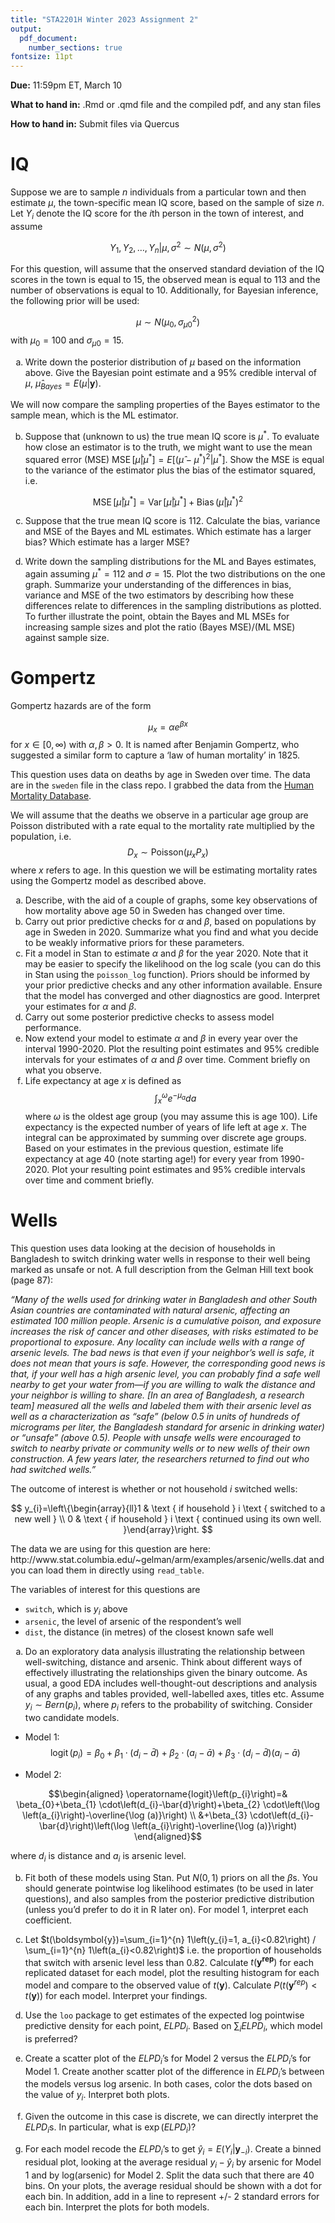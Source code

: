 ```yaml
---
title: "STA2201H Winter 2023 Assignment 2"
output: 
  pdf_document:
    number_sections: true
fontsize: 11pt
---
```


**Due:** 11:59pm ET, March 10 

**What to hand in:** .Rmd or .qmd file and the compiled pdf, and any stan files

**How to hand in:** Submit files via Quercus


\newpage
# IQ 

Suppose we are to sample $n$ individuals from a particular town and then estimate $\mu$, the town-specific mean IQ score, based on the sample of size $n$.
Let $Y_i$ denote the IQ score for the $i$th person in the town of interest, and assume 

$$
Y_{1}, Y_{2}, \ldots, Y_{n} | \mu, \sigma^{2} \sim N\left(\mu, \sigma^{2}\right)
$$


For this question, will assume that the onserved standard deviation of the IQ scores in the town is equal to 15, the observed mean is equal to 113 and the number of observations is equal to 10. Additionally, for Bayesian inference, the following prior will be used:

$$
\mu \sim N\left(\mu_{0}, \sigma_{\mu 0}^{2}\right)
$$
with $\mu_{0} = 100$ and $\sigma_{\mu 0} = 15$. 


a) Write down the posterior distribution of $\mu$ based on the information above. Give the Bayesian point estimate and a 95% credible interval of $\mu$, $\hat{\mu}_{Bayes} = E(\mu|\boldsymbol{y})$. 

We will now compare the sampling properties of the Bayes estimator to the sample mean, which is the ML estimator.  

b) Suppose that (unknown to us) the true mean IQ score is $\mu^*$. To evaluate how close an estimator is to the truth, we might want to use the mean squared error (MSE) $\operatorname{MSE}\left[\hat{\mu} | \mu^{*}\right]=E\left[\left(\hat{\mu}-\mu^{*}\right)^{2} | \mu^{*}\right]$. Show the MSE is equal to the variance of the estimator plus the bias of the estimator squared, i.e.

$$
\operatorname{MSE}\left[\hat{\mu} | \mu^{*}\right]= \operatorname{Var}\left[\hat{\mu} | \mu^{*}\right]+\operatorname{Bias}\left(\hat{\mu} | \mu^{*}\right)^{2}
$$

c) Suppose that the true mean IQ score is 112. Calculate the bias, variance and MSE of the Bayes and ML estimates. Which estimate has a larger bias? Which estimate has a larger MSE? 

d) Write down the sampling distributions for the ML and Bayes estimates, again assuming $\mu^* = 112$ and $\sigma = 15$. Plot the two distributions on the one graph. Summarize your understanding of the differences in bias, variance and MSE of the two estimators by describing how these differences relate to differences in the sampling distributions as plotted. To further illustrate the point, obtain the Bayes and ML MSEs for increasing sample sizes and plot the ratio (Bayes MSE)/(ML MSE) against sample size.  

\newpage

# Gompertz

Gompertz hazards are of the form

$$
\mu_x = \alpha e^{\beta x}
$$
for $x \in [0, \infty)$ with $\alpha, \beta>0$. It is named after Benjamin Gompertz, who suggested a similar form to capture a 'law of human mortality' in 1825. 

This question uses data on deaths by age in Sweden over time. The data are in the `sweden` file in the class repo. I grabbed the data from the [Human Mortality Database](https://mortality.org/). 

We will assume that the deaths we observe in a particular age group are Poisson distributed with a rate equal to the mortality rate multiplied by the population, i.e.
$$
D_x \sim \text{Poisson}(\mu_xP_x)
$$
where $x$ refers to age. In this question we will be estimating mortality rates using the Gompertz model as described above. 


a) Describe, with the aid of a couple of graphs, some key observations of how mortality above age 50 in Sweden has changed over time. 
b) Carry out prior predictive checks for $\alpha$ and $\beta$, based on populations by age in Sweden in 2020. Summarize what you find and what you decide to be weakly informative priors for these parameters.
c) Fit a model in Stan to estimate $\alpha$ and $\beta$ for the year 2020. Note that it may be easier to specify the likelihood on the log scale (you can do this in Stan using the `poisson_log` function). Priors should be informed by your prior predictive checks and any other information available. Ensure that the model has converged and other diagnostics are good. Interpret your estimates for $\alpha$ and $\beta$.
d) Carry out some posterior predictive checks to assess model performance.  
e) Now extend your model to estimate $\alpha$ and $\beta$ in every year over the interval 1990-2020. Plot the resulting point estimates and 95% credible intervals for your estimates of $\alpha$ and $\beta$ over time. Comment briefly on what you observe. 
f) Life expectancy at age $x$ is defined as 
$$
\int_x^{\omega} e^{-\mu_a}da
$$
where $\omega$ is the oldest age group (you may assume this is age 100). Life expectancy is the expected number of years of life left at age $x$. The integral can be approximated by summing over discrete age groups. Based on your estimates in the previous question, estimate life expectancy at age 40 (note starting age!) for every year from 1990-2020. Plot your resulting point estimates and 95% credible intervals over time and comment briefly. 

\newpage

# Wells

This question uses data looking at the decision of households in Bangladesh to switch drinking water wells in response to their well being marked as unsafe or not. A full description from the Gelman Hill text book (page 87): 

*"Many of the wells used for drinking water in Bangladesh and other South Asian
countries are contaminated with natural arsenic, affecting an estimated 100 million
people. Arsenic is a cumulative poison, and exposure increases the risk of cancer
and other diseases, with risks estimated to be proportional to exposure.
Any locality can include wells with a range of arsenic levels. The bad news is that even if your neighbor’s well is safe, it does not
mean that yours is safe. However, the corresponding good news is that, if your well
has a high arsenic level, you can probably find a safe well nearby to get your water
from—if you are willing to walk the distance and your neighbor is willing to share. [In an area of Bangladesh, a research team] measured all the wells and labeled them with their arsenic level as well
as a characterization as “safe” (below 0.5 in units of hundreds of micrograms per
liter, the Bangladesh standard for arsenic in drinking water) or “unsafe” (above 0.5).
People with unsafe wells were encouraged to switch to nearby private or community
wells or to new wells of their own construction.
A few years later, the researchers returned to find out who had switched wells."*

The outcome of interest is whether or not household $i$ switched wells:

$$
y_{i}=\left\{\begin{array}{ll}1 & \text { if household } i \text { switched to a new well } \\ 0 & \text { if household } i \text { continued using its own well. }\end{array}\right.
$$

The data we are using for this question are here: http://www.stat.columbia.edu/~gelman/arm/examples/arsenic/wells.dat and you can load them in directly using `read_table`.

The variables of interest for this questions are 

- `switch`, which is $y_i$ above
- `arsenic`, the level of arsenic of the respondent's well
- `dist`, the distance (in metres) of the closest known safe well

a) Do an exploratory data analysis illustrating the relationship between well-switching, distance and arsenic. Think about different ways of effectively illustrating the relationships given the binary outcome. As usual, a good EDA includes well-thought-out descriptions and analysis of any graphs and tables provided, well-labelled axes, titles etc. 
\newpage
Assume $y_i \sim Bern(p_i)$, where $p_i$ refers to the probability of switching. Consider two candidate models.

- Model 1: $$\operatorname{logit}\left(p_{i}\right)=\beta_{0}+\beta_{1} \cdot\left(d_{i}-\bar{d}\right)+\beta_{2} \cdot\left(a_{i}-\bar{a}\right)+\beta_{3} \cdot\left(d_{i}-\bar{d}\right)\left(a_{i}-\bar{a}\right)$$

- Model 2: 

$$\begin{aligned} \operatorname{logit}\left(p_{i}\right)=& \beta_{0}+\beta_{1} \cdot\left(d_{i}-\bar{d}\right)+\beta_{2} \cdot\left(\log \left(a_{i}\right)-\overline{\log (a)}\right) \\ 
&+\beta_{3} \cdot\left(d_{i}-\bar{d}\right)\left(\log \left(a_{i}\right)-\overline{\log (a)}\right)
\end{aligned}$$

where $d_i$ is distance and $a_i$ is arsenic level. 



b) Fit both of these models using Stan. Put $N(0,1)$ priors on all the $\beta$s. You should generate pointwise log likelihood estimates (to be used in later questions), and also samples from the posterior predictive distribution (unless you'd prefer to do it in R later on). For model 1, interpret each coefficient. 

c) Let $t(\boldsymbol{y})=\sum_{i=1}^{n} 1\left(y_{i}=1, a_{i}<0.82\right) / \sum_{i=1}^{n} 1\left(a_{i}<0.82\right)$ i.e. the proportion of households that switch with arsenic level less than 0.82. Calculate $t(\boldsymbol{y^{rep}})$ for each replicated dataset for each model, plot the resulting histogram for each model and compare to the observed value of $t(\boldsymbol{y})$. Calculate $P\left(t\left(\boldsymbol{y}^{r e p}\right)<t(\boldsymbol{y})\right)$ for each model. Interpret your findings. 

d) Use the `loo` package to get estimates of the expected log pointwise predictive density for each point, $ELPD_i$. Based on $\sum_i ELPD_i$, which model is preferred?

e) Create a scatter plot of the $ELPD_i$'s for Model 2 versus the $ELPD_i$'s for Model 1. Create another scatter plot of the difference in $ELPD_i$'s between the models versus log arsenic. In both cases, color the dots based on the value of $y_i$. Interpret both plots. 

f) Given the outcome in this case is discrete, we can directly interpret the $ELPD_i$s. In particular, what is $\exp(ELPD_i)$? 

g) For each model recode the $ELPD_i$'s to get $\hat{y}_{i}=E\left(Y_{i} | \boldsymbol{y}_{-i}\right)$. Create a binned residual plot, looking at the average residual $y_i - \hat{y}_i$ by arsenic for Model 1 and by log(arsenic) for Model 2. Split the data such that there are 40 bins. On your plots, the average residual should be shown with a dot for each bin. In addition, add in a line to represent +/- 2 standard errors for each bin. Interpret the plots for both models. 



